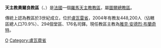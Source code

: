 {{Infobox Roman Catholic diocese
|Roman Catholic Diocese of = 天主教奧爾良教區
|Latin name of diocese =Dioecesis Aurelianensis
|image = Cathédrale Sainte-Croix d'Orléans 1.JPG
|caption = 奧爾良主教座堂
|location = [[法國|法國]]
|territory =盧瓦雷省
|population =448,200
|rite = 拉丁禮
|patron = [[聖艾南|聖艾南]]
|province = 圖爾
|established = 3世紀
|cathedral = [[奧爾良主教座堂|奧爾良主教座堂]]
|副主教座堂 =
|leadership = 主教
|website =
|教宗 = 
|metropolitan = 
|ordinary =雅克·安德烈·布蘭奇特
|coadjutor bishop =
|emeritus = 
}}

'''天主教奧爾良教區'''（{{lang-la|Dioecesis Aurelianensis}}、{{lang-fr|Diocèse d'Orléans}}）是[[法國|法國]]一個[[羅馬天主教|羅馬天主教]][[教區|教區]]，屬[[天主教圖爾總教區|圖爾總教區]]。

傳統上認為教區於3世紀成立，位於[[盧瓦雷省|盧瓦雷省]]，2004年有教友448,200人（佔轄區總人口70.9%）、294個堂區、176名司鐸。現任教區主教為[[雅克·安德烈·布蘭奇特|雅克·安德烈·布蘭奇特]]。

{{法國天主教教區}}
[[Category:法國天主教教區|O]]
[[Category:盧瓦霤省|Category:盧瓦霤省]]